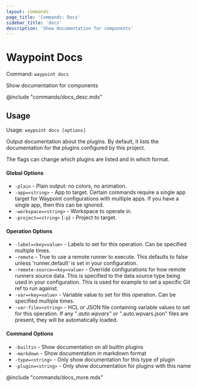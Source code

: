 ```yaml
---
layout: commands
page_title: 'Commands: Docs'
sidebar_title: 'docs'
description: 'Show documentation for components'
---
```


# Waypoint Docs

Command: `waypoint docs`

Show documentation for components

@include "commands/docs_desc.mdx"

## Usage

Usage: `waypoint docs [options]`

Output documentation about the plugins. By default, it lists the documentation
for the plugins configured by this project.

The flags can change which plugins are listed and in which format.

#### Global Options

- `-plain` - Plain output: no colors, no animation.
- `-app=<string>` - App to target. Certain commands require a single app target for Waypoint configurations with multiple apps. If you have a single app, then this can be ignored.
- `-workspace=<string>` - Workspace to operate in.
- `-project=<string>` (`-p`) - Project to target.

#### Operation Options

- `-label=<key=value>` - Labels to set for this operation. Can be specified multiple times.
- `-remote` - True to use a remote runner to execute. This defaults to false
  unless 'runner.default' is set in your configuration.
- `-remote-source=<key=value>` - Override configurations for how remote runners source data. This is specified to the data source type being used in your configuration. This is used for example to set a specific Git ref to run against.
- `-var=<key=value>` - Variable value to set for this operation. Can be specified multiple times.
- `-var-file=<string>` - HCL or JSON file containing variable values to set for this operation. If any "_.auto.wpvars" or "_.auto.wpvars.json" files are present, they will be automatically loaded.

#### Command Options

- `-builtin` - Show documentation on all builtin plugins
- `-markdown` - Show documentation in markdown format
- `-type=<string>` - Only show documentation for this type of plugin
- `-plugin=<string>` - Only show documentation for plugins with this name

@include "commands/docs_more.mdx"
